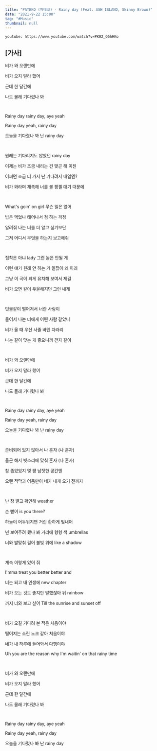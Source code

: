 ```yaml
---
title: "PATEKO (파테코) - Rainy day (Feat. ASH ISLAND, Skinny Brown)"
date: "2021-9-22 15:00"
tag: "#Music"
thumbnail: null
---
```

`youtube: https://www.youtube.com/watch?v=PK02_Q5hHKo`

## [가사]

비가 와 오랜만에

비가 오지 말라 했어

근데 한 달간에

나도 몰래 기다렸나 봐

<br/>               

Rainy day rainy day, aye yeah

Rainy day yeah, rainy day

오늘을 기다렸나 봐 난 rainy day

<br/>  

원래는 기다리지도 않았던 rainy day

이제는 비가 조금 내리는 건 맞곤 해 이젠

어쩌면 조금 더 가서 난 기다려서 내일엔?

비가 와라며 재촉해 너를 볼 핑곌 대기 때문에

<br/> 

What's goin' on girl 무슨 일은 없어

밥은 먹었나 태어나서 첨 하는 걱정

알려줘 나는 너를 더 알고 싶기보단

그저 어디서 무엇을 하는지 보고해줘

<br/> 

집착은 아냐 lady 그런 놈은 안될 게

이런 얘기 원래 안 하는 거 알잖아 왜 이래

그냥 이 곡이 되게 유치해 보여서 제길

비가 오면 같이 우울해지던 그런 내게

<br/> 

빗물같이 떨어져서 너란 사람이

물어서 나는 너에게 어떤 사람 같았니

비가 올 때 우산 사줄 바엔 차라리

나는 같이 맞는 게 좋으니까 걷자 같이

<br/> 

비가 와 오랜만에

비가 오지 말라 했어

근데 한 달간에

나도 몰래 기다렸나 봐

<br/> 

Rainy day rainy day, aye yeah

Rainy day yeah, rainy day

오늘을 기다렸나 봐 난 rainy day

<br/> 

준비되어 있지 않아서 나 혼자 (나 혼자)

울곤 해서 빗소리에 맞춰 혼자 (나 혼자)

참 좁았었지 몇 평 남짓한 공간엔

오랜 적막과 어둠만이 네가 내게 오기 전까지

<br/> 

난 창 열고 확인해 weather

손 뻗어 is you there?

하늘이 어두워지면 거린 환하게 빛내어

넌 보여주려 했나 봐 거리에 형형 색 umbrellas

너와 발맞춰 걸어 불빛 위에 like a shadow

<br/> 

계속 이렇게 있어 줘

I'mma treat you better better and

너는 되고 내 인생에 new chapter

비가 오는 것도 좋지만 말했잖아 뒤 rainbow

까지 너와 보고 싶어 Till the sunrise and sunset off

<br/> 

비가 오길 기다려 본 적은 처음이야

떨어지는 소린 노크 같아 처음이야

네가 내 하루에 들어와서 다행이야

Uh you are the reason why I'm waitin' on that rainy time

<br/> 

비가 와 오랜만에

비가 오지 말라 했어

근데 한 달간에

나도 몰래 기다렸나 봐

<br/> 

Rainy day rainy day, aye yeah

Rainy day yeah, rainy day

오늘을 기다렸나 봐 난 rainy day